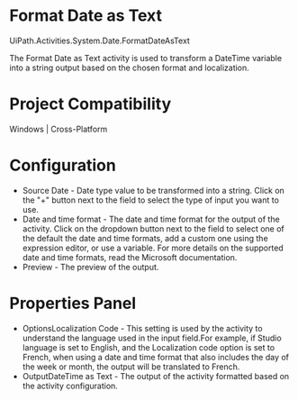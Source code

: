 ﻿# Format Date as Text

UiPath.Activities.System.Date.FormatDateAsText

The Format Date as Text activity is used to transform a DateTime variable into a string output based on the chosen format and localization.

# Project Compatibility

Windows | Cross-Platform

# Configuration

* Source Date - Date type value to be transformed into a string. Click on the "+" button next to the field to select the type of input you want to use.
* Date and time format - The date and time format for the output of the activity. Click on the dropdown button next to the field to select one of the default the date and time formats, add a custom one using the expression editor, or use a variable. For more details on the supported date and time formats, read the Microsoft documentation.
* Preview - The preview of the output.

# Properties Panel

* OptionsLocalization Code - This setting is used by the activity to understand the language used in the input field.For example, if Studio language is set to English, and the Localization code option is set to French, when using a date and time format that also includes the day of the week or month, the output will be translated to French.
* OutputDateTime as Text - The output of the activity formatted based on the activity configuration.

